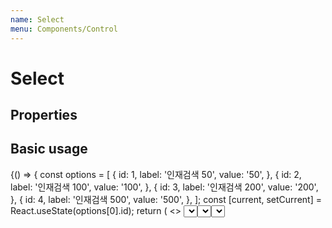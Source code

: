 ```yaml
---
name: Select
menu: Components/Control
---
```



# Select

## Properties

<Props of={Select} />

## Basic usage

<Playground>
  {() => {
    const options = [
      {
        id: 1,
        label: '인재검색 50',
        value: '50',
      },
      {
        id: 2,
        label: '인재검색 100',
        value: '100',
      },
      {
        id: 3,
        label: '인재검색 200',
        value: '200',
      },
      {
        id: 4,
        label: '인재검색 500',
        value: '500',
      },
    ];
    const [current, setCurrent] = React.useState(options[0].id);
    return (
      <>
        <Select
          className="pass-type"
          label="상품 종류"
          value={current}
          onChange={setCurrent}
          options={options}
        /> 
        <br/>
        <Select
          className="pass-type2"
          label="상품 종류1"
          value={current}
          onChange={setCurrent}
          options={options}
          required
          isFixedSelect
        />
        <br />
        <Select
          className="pass-type2"
          label="상품 종류2"
          value={current}
          onChange={setCurrent}
          options={options}
          required
          maxHeight={100}
        />
      </>
    );
  }}
</Playground>
